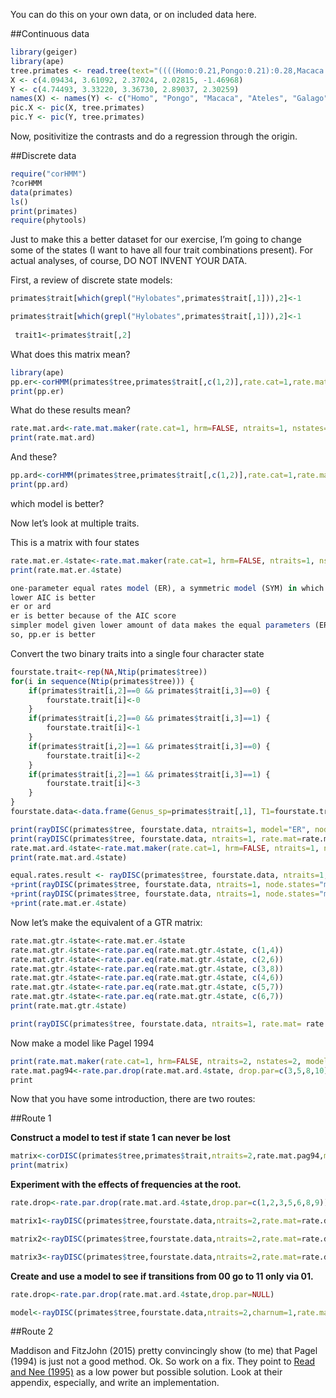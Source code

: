 
You can do this on your own data, or on included data here.


##Continuous data

```r
library(geiger)
library(ape)
tree.primates <- read.tree(text="((((Homo:0.21,Pongo:0.21):0.28,Macaca:0.49):0.13,Ateles:0.62):0.38,Galago:1.00);") #using examples from ape ?pic
X <- c(4.09434, 3.61092, 2.37024, 2.02815, -1.46968)
Y <- c(4.74493, 3.33220, 3.36730, 2.89037, 2.30259)
names(X) <- names(Y) <- c("Homo", "Pongo", "Macaca", "Ateles", "Galago")
pic.X <- pic(X, tree.primates)
pic.Y <- pic(Y, tree.primates)
```

Now, positivitize the contrasts and do a regression through the origin.

##Discrete data

```r
require("corHMM")
?corHMM
data(primates)
ls()
print(primates)
require(phytools)
```


Just to make this a better dataset for our exercise, I'm going to change some of the states (I want to have all four trait combinations present).
For actual analyses, of course, DO NOT INVENT YOUR DATA.

First, a review of discrete state models:

```r
primates$trait[which(grepl("Hylobates",primates$trait[,1])),2]<-1

primates$trait[which(grepl("Hylobates",primates$trait[,1])),2]<-1
 
 trait1<-primates$trait[,2]
```

What does this matrix mean?

```r
library(ape)
pp.er<-corHMM(primates$tree,primates$trait[,c(1,2)],rate.cat=1,rate.mat=rate.mat.er,node.states="marginal")
print(pp.er)
``` 

What do these results mean?

```r
rate.mat.ard<-rate.mat.maker(rate.cat=1, hrm=FALSE, ntraits=1, nstates=2, model="ARD")
print(rate.mat.ard)
```

And these?

```r
pp.ard<-corHMM(primates$tree,primates$trait[,c(1,2)],rate.cat=1,rate.mat=rate.mat.ard,node.states="marginal")
print(pp.ard)
```

which model is better?

Now let's look at multiple traits.

This is a matrix with four states

```r
rate.mat.er.4state<-rate.mat.maker(rate.cat=1, hrm=FALSE, ntraits=1, nstates=4, model="ER")
print(rate.mat.er.4state)

one-parameter equal rates model (ER), a symmetric model (SYM) in which forwards and reverse transitions between states are constrained to be equal, and an all rates different matrix (ARD) where all possible transitions between states receive distinct parameters
lower AIC is better
er or ard
er is better because of the AIC score
simpler model given lower amount of data makes the equal parameters (ER) better for the given model.
so, pp.er is better
```

Convert the two binary traits into a single four character state

```r
fourstate.trait<-rep(NA,Ntip(primates$tree))
for(i in sequence(Ntip(primates$tree))) {
	if(primates$trait[i,2]==0 && primates$trait[i,3]==0) {
		fourstate.trait[i]<-0
	}	
	if(primates$trait[i,2]==0 && primates$trait[i,3]==1) {
		fourstate.trait[i]<-1
	}	
	if(primates$trait[i,2]==1 && primates$trait[i,3]==0) {
		fourstate.trait[i]<-2
	}	
	if(primates$trait[i,2]==1 && primates$trait[i,3]==1) {
		fourstate.trait[i]<-3
	}	
}
fourstate.data<-data.frame(Genus_sp=primates$trait[,1], T1=fourstate.trait)

print(rayDISC(primates$tree, fourstate.data, ntraits=1, model="ER", node.states="marginal"))
print(rayDISC(primates$tree, fourstate.data, ntraits=1, rate.mat=rate.mat.er.4state, node.states="marginal", model="ARD"))
rate.mat.ard.4state<-rate.mat.maker(rate.cat=1, hrm=FALSE, ntraits=1, nstates=4, model="ARD")
print(rate.mat.ard.4state)

equal.rates.result <- rayDISC(primates$tree, fourstate.data, ntraits=1, model="ER", node.states="marginal")
+print(rayDISC(primates$tree, fourstate.data, ntraits=1, node.states="marginal", model="ARD"))
+print(rayDISC(primates$tree, fourstate.data, ntraits=1, node.states="marginal", rate.mat=rate.mat.er.4state, model="ARD"))
+print(rate.mat.er.4state)
```

Now let's make the equivalent of a GTR matrix:

```r
rate.mat.gtr.4state<-rate.mat.er.4state
rate.mat.gtr.4state<-rate.par.eq(rate.mat.gtr.4state, c(1,4))
rate.mat.gtr.4state<-rate.par.eq(rate.mat.gtr.4state, c(2,6))
rate.mat.gtr.4state<-rate.par.eq(rate.mat.gtr.4state, c(3,8))
rate.mat.gtr.4state<-rate.par.eq(rate.mat.gtr.4state, c(4,6))
rate.mat.gtr.4state<-rate.par.eq(rate.mat.gtr.4state, c(5,7))
rate.mat.gtr.4state<-rate.par.eq(rate.mat.gtr.4state, c(6,7))
print(rate.mat.gtr.4state)

print(rayDISC(primates$tree, fourstate.data, ntraits=1, rate.mat= rate.mat.gtr.4state, node.states="marginal", model="ARD"))


```


Now make a model like Pagel 1994

```r
print(rate.mat.maker(rate.cat=1, hrm=FALSE, ntraits=2, nstates=2, model="ARD"))
rate.mat.pag94<-rate.par.drop(rate.mat.ard.4state, drop.par=c(3,5,8,10))
print
```

Now that you have some introduction, there are two routes:

##Route 1

**Construct a model to test if state 1 can never be lost**
```r
matrix<-corDISC(primates$tree,primates$trait,ntraits=2,rate.mat.pag94,model="ARD",node.state="marginal",diagn=FALSE)
print(matrix)
```
**Experiment with the effects of frequencies at the root.**
```r
rate.drop<-rate.par.drop(rate.mat.ard.4state,drop.par=c(1,2,3,5,6,8,9))

matrix1<-rayDISC(primates$tree,fourstate.data,ntraits=2,rate.mat=rate.drop,node.states="marginal",model="ARD",root.p= c(0,0,1,1))

matrix2<-rayDISC(primates$tree,fourstate.data,ntraits=2,rate.mat=rate.drop,node.states="marginal",model="ARD",root.p=c(0,0,0,1))

matrix3<-rayDISC(primates$tree,fourstate.data,ntraits=2,rate.mat=rate.drop,node.states="marginal",model="ARD",root.p=c(1,1,0,0))
```



**Create and use a model to see if transitions from 00 go to 11 only via 01.**
```r
rate.drop<-rate.par.drop(rate.mat.ard.4state,drop.par=NULL)

model<-rayDISC(primates$tree,fourstate.data,ntraits=2,charnum=1,rate.mat=NULL,model="ARD",root.p= NULL,ip=NULL,lb=0,ub=100,verbose=TRUE,diagn=FALSE)

```




##Route 2

Maddison and FitzJohn (2015) pretty convincingly show (to me) that Pagel (1994) is just not a good method. Ok. So work on a fix. They point to [Read and Nee (1995)](http://dx.doi.org/10.1006/jtbi.1995.0047) as a low power but possible solution. Look at their appendix, especially, and write an implementation.
